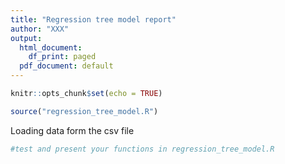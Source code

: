 ```yaml
---
title: "Regression tree model report"
author: "XXX"
output:
  html_document:
    df_print: paged
  pdf_document: default
---
```


```r
knitr::opts_chunk$set(echo = TRUE)

source("regression_tree_model.R")
```

Loading data form the csv file

```r
#test and present your functions in regression_tree_model.R

```
